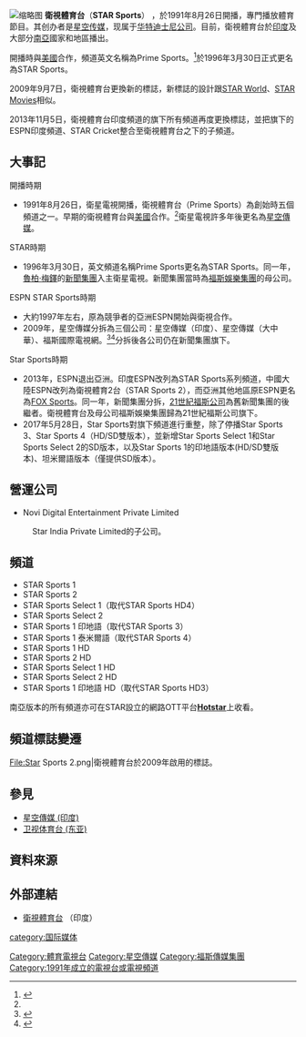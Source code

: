 {{Expand language|1=en|time=2021-05-23T00:38:02+00:00}}
{{頻道資訊
| 頻道名稱         = 衛視體育台
| 頻道圖片檔案     = File:Star_Sports_India_logo.png
| 頻道圖片尺寸     = 200px
| 頻道圖片名稱     = 
| 所屬國家         = 
| 總部所在         = [[印度|印度]]（[[南亞|南亞]]）
| 播放地區         = [[印度|印度]]、[[南亞|南亞]]
| 開播日期         = 1991年8月26日<ref>"衛視"體育頻道開播 三台[[冬季奧運|冬季奧運]]節目飽受威脅，《民生報》，1991年8月27日第10版</ref>
| 停播日期         = 
| 收視率           = 
| 收視率調查時間   = 
| 收視率資料來源   = 
| 頻道口號         = 
| 擁有者           = [[星空傳媒_(印度)|星空傳媒 (印度)]] 
| 持股者           = 
| 前頻道名稱       = Prime Sports
| 被取代名稱       = 
| 集團同類頻道     = [[ESPN|ESPN]]
| 重播服務頻道     = 
| 頻道官方網站     = 
| 備註             = 
| 衛星電視供應商01 = 印度[[w:en:Tata_Sky|Tata Sky]]
| 衛星電視頻道數01 = 403頻道
| 衛星電視供應商02 = 印度[[w:en:Dish_TV|Dish TV]]
| 衛星電視頻道數02 = 662頻道
|}}
[[File:Star_Sports_2.png|缩略图]]
'''衛視體育台'''（'''STAR Sports'''） ，於1991年8月26日開播，專門播放體育節目。其创办者是[[星空传媒|星空传媒]]，现属于[[华特迪士尼公司|华特迪士尼公司]]。目前，衛視體育台於[[印度|印度]]及大部分[[南亞|南亞]]國家和地區播出。

開播時與[[美國|美國]]{{Link-en|Prime Network|Prime Network}}合作，頻道英文名稱為Prime Sports。<ref name="TJ19930525">{{cite news|author=Rachel F.F. Lee|title=TV viewers star-struck by satellite broadcasts|url=http://taiwanreview.nat.gov.tw/ct.asp?xItem=85674&CtNode=103|accessdate=2014-07-19|newspaper=Taiwan Journal|date=1993-05-25|deadurl=yes|archiveurl=https://web.archive.org/web/20140726171352/http://taiwanreview.nat.gov.tw/ct.asp?xItem=85674&CtNode=103|archivedate=2014-07-26}}</ref>於1996年3月30日正式更名為STAR Sports。

2009年9月7日，衛視體育台更換新的標誌，新標誌的設計跟[[衛視合家歡台|STAR World]]、[[STAR_Movies|STAR Movies]]相似。

2013年11月5日，衛視體育台印度頻道的旗下所有頻道再度更換標誌，並把旗下的ESPN印度頻道、STAR Cricket整合至衛視體育台之下的子頻道。

==大事記==
; 開播時期
* 1991年8月26日，衛星電視開播，衛視體育台（Prime Sports）為創始時五個頻道之一。早期的衛視體育台與[[美國|美國]]{{Link-en|Prime Network|Prime Network}}合作。<ref name="TJ19930525"/>衛星電視許多年後更名為[[星空傳媒|星空傳媒]]。
; STAR時期
* 1996年3月30日，英文頻道名稱Prime Sports更名為STAR Sports。同一年，[[魯柏·梅鐸|魯柏·梅鐸]]的[[新聞集團|新聞集團]]入主衛星電視。新聞集團當時為[[福斯娛樂集團|福斯娛樂集團]]的母公司。
; ESPN STAR Sports時期
* 大約1997年左右，原為競爭者的亞洲ESPN開始與衛視合作。
* 2009年，星空傳媒分拆為三個公司：星空傳媒（印度）、星空傳媒（大中華）、福斯國際電視網。<ref>{{cite news|title=星空傳媒重組 押注印度市場|url=http://big5.ftchinese.com/story/001028235/|accessdate=2014-07-19|newspaper=FT中文網|date=2009-08-19|archive-date=2020-10-27|archive-url=https://web.archive.org/web/20201027115913/http://big5.ftchinese.com/story/001028235/|dead-url=no}}</ref><ref>{{cite news|title=STAR TV香港裁200人 部份業務撤出　行政總裁年底離職|url=http://hk.apple.nextmedia.com/news/art/20090819/13114531|accessdate=2014-07-19|newspaper=香港蘋果日報|date=2009-08-19|archive-date=2015-05-02|archive-url=https://web.archive.org/web/20150502023609/http://hk.apple.nextmedia.com/news/art/20090819/13114531|dead-url=no}}</ref>分拆後各公司仍在新聞集團旗下。
; Star Sports時期
* 2013年，ESPN退出亞洲。印度ESPN改列為STAR Sports系列頻道，中國大陸ESPN改列為衛視體育2台（STAR Sports 2），而亞洲其他地區原ESPN更名為[[FOX_Sports|FOX Sports]]。同一年，新聞集團分拆，[[21世紀福斯公司|21世紀福斯公司]]為舊新聞集團的後繼者。衛視體育台及母公司福斯娛樂集團歸為21世紀福斯公司旗下。
* 2017年5月28日，Star Sports對旗下頻道進行重整，除了停播Star Sports 3、Star Sports 4（HD/SD雙版本），並新增Star Sports Select 1和Star Sports Select 2的SD版本，以及Star Sports 1的印地語版本(HD/SD雙版本)、坦米爾語版本（僅提供SD版本）。

==營運公司==
* Novi Digital Entertainment Private Limited
: Star India Private Limited的子公司。

==頻道==
*STAR Sports 1
*STAR Sports 2
*STAR Sports Select 1（取代STAR Sports HD4）
*STAR Sports Select 2
*STAR Sports 1 印地語（取代STAR Sports 3）
*STAR Sports 1 泰米爾語（取代STAR Sports 4）
*STAR Sports 1 HD
*STAR Sports 2 HD
*STAR Sports Select 1 HD
*STAR Sports Select 2 HD
*STAR Sports 1 印地語 HD（取代STAR Sports HD3）
南亞版本的所有頻道亦可在STAR設立的網路OTT平台'''[[Hotstar|Hotstar]]'''上收看。

==頻道標誌變遷==
<gallery>
File:Star Sports 2.png|衛視體育台於2009年啟用的標誌。

</gallery>

==參見==
*[[星空傳媒_(印度)|星空傳媒 (印度)]]
*[[卫视体育台_(东亚)|卫视体育台 (东亚)]]

== 資料來源 ==
{{Reflist}}

==外部連結==
* [http://www.starsports.com/ 衛視體育台] {{Wayback|url=http://www.starsports.com/ |date=20140315095527 }}（印度）

{{迪士尼}}

[[category:国际媒体|category:国际媒体]]
[[Category:體育電視台|Category:體育電視台]]
[[Category:星空傳媒|Category:星空傳媒]]
[[Category:福斯傳媒集團|Category:福斯傳媒集團]]
[[Category:1991年成立的電視台或電視頻道|Category:1991年成立的電視台或電視頻道]]